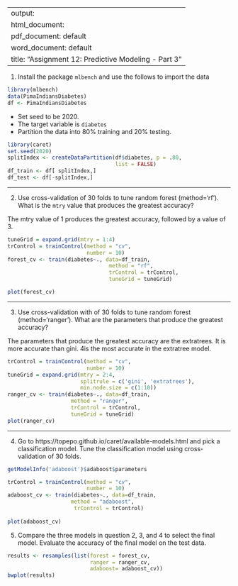 
---
output: 
  html_document:
  pdf_document: default
  word_document: default
title: "Assignment 12: Predictive Modeling - Part 3"
---

1. Install the package `mlbench` and use the follows to import the data

```r
library(mlbench)
data(PimaIndiansDiabetes)
df <- PimaIndiansDiabetes
```

- Set seed to be 2020. 
- The target variable is `diabetes`
- Partition the data into 80% training and 20% testing.  
```r
library(caret)
set.seed(2020)
splitIndex <- createDataPartition(df$diabetes, p = .80, 
                                  list = FALSE)
df_train <- df[ splitIndex,]
df_test <- df[-splitIndex,]
```

-------

2. Use cross-validation of 30 folds to tune random forest (method='rf').  What is the `mtry` value that produces the greatest accuracy?

The mtry value of 1 produces the greatest accuracy, followed by a value of 3.
```r
tuneGrid = expand.grid(mtry = 1:4)
trControl = trainControl(method = "cv",
                         number = 10)
forest_cv <- train(diabetes~., data=df_train, 
                                method = "rf", 
                                trControl = trControl,
                                tuneGrid = tuneGrid)
```

```r
plot(forest_cv)
```
 
-------

3. Use cross-validation with of 30 folds to tune random forest (method='ranger').  What are the parameters that produce the greatest accuracy?

The parameters that produce the greatest accuracy are the extratrees. It is more accurate than gini. 4is the most accurate in the extratree model.
```r
trControl = trainControl(method = "cv",
                         number = 10)
tuneGrid = expand.grid(mtry = 2:4,
                       splitrule = c('gini', 'extratrees'),
                       min.node.size = c(1:10))
ranger_cv <- train(diabetes~., data=df_train, 
                    method = "ranger", 
                    trControl = trControl,
                    tuneGrid = tuneGrid)
plot(ranger_cv)
```


-------

4. Go to https://topepo.github.io/caret/available-models.html and pick a classification model.  Tune the classification model using cross-validation of 30 folds. 
```r
getModelInfo('adaboost')$adaboost$parameters
```
```r
trControl = trainControl(method = "cv",
                         number = 10)
adaboost_cv <- train(diabetes~., data=df_train, 
                    method = "adaboost",
                     trControl = trControl)
                  
plot(adaboost_cv)
```




5. Compare the three models in question 2, 3, and 4 to select the final model.  Evaluate the accuracy of the final model on the test data. 
```r
results <- resamples(list(forest = forest_cv,
                          ranger = ranger_cv,
                          adaboost= adaboost_cv))
bwplot(results)
```

